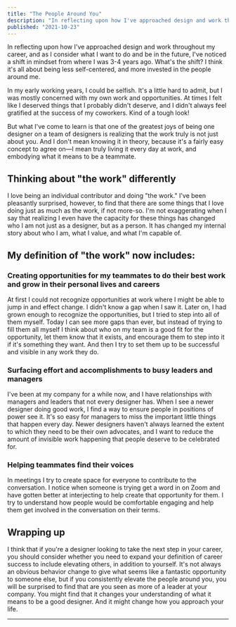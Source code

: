 ```yaml
---
title: "The People Around You"
description: "In reflecting upon how I've approached design and work throughout my career, and as I consider what I want to do and be in the future, I've noticed a shift in mindset from where I was 3-4 years ago. What's the shift?..."
published: "2021-10-23"
---
```


In reflecting upon how I've approached design and work throughout my career, and as I consider what I want to do and be in the future, I've noticed a shift in mindset from where I was 3-4 years ago. What's the shift? I think it's all about being less self-centered, and more invested in the people around me.

In my early working years, I could be selfish. It's a little hard to admit, but I was mostly concerned with my own work and opportunities. At times I felt like I deserved things that I probably didn't deserve, and I didn't always feel gratified at the success of my coworkers. Kind of a tough look!

But what I've come to learn is that one of the greatest joys of being one designer on a team of designers is realizing that the work truly is not just about you. And I don't mean knowing it in theory, because it's a fairly easy concept to agree on—I mean truly living it every day at work, and embodying what it means to be a teammate.

## Thinking about "the work" differently

I love being an individual contributor and doing "the work." I've been pleasantly surprised, however, to find that there are some things that I love doing just as much as the work, if not more-so. I'm not exaggerating when I say that realizing I even have the capacity for these things has changed who I am not just as a designer, but as a person. It has changed my internal story about who I am, what I value, and what I'm capable of.

## My definition of "the work" now includes:

### Creating opportunities for my teammates to do their best work and grow in their personal lives and careers

At first I could not recognize opportunities at work where I might be able to jump in and effect change. I didn't know a gap when I saw it. Later on, I had grown enough to recognize the opportunities, but I tried to step into all of them myself. Today I can see more gaps than ever, but instead of trying to fill them all myself I think about who on my team is a good fit for the opportunity, let them know that it exists, and encourage them to step into it if it's something they want. And then I try to set them up to be successful and visible in any work they do.

### Surfacing effort and accomplishments to busy leaders and managers

I've been at my company for a while now, and I have relationships with managers and leaders that not every designer has. When I see a newer designer doing good work, I find a way to ensure people in positions of power see it. It's so easy for managers to miss the important little things that happen every day. Newer designers haven't always learned the extent to which they need to be their own advocates, and I want to reduce the amount of invisible work happening that people deserve to be celebrated for.

### Helping teammates find their voices

In meetings I try to create space for everyone to contribute to the conversation. I notice when someone is trying get a word in on Zoom and have gotten better at interjecting to help create that opportunity for them. I try to understand how people would be comfortable engaging and help them get involved in the conversation on their terms.

## Wrapping up

I think that if you're a designer looking to take the next step in your career, you should consider whether you need to expand your definition of career success to include elevating others, in addition to yourself. It's not always an obvious behavior change to give what seems like a fantastic opportunity to someone else, but if you consistently elevate the people around you, you will be surprised to find that are you seen as more of a leader at your company. You might find that it changes your understanding of what it means to be a good designer. And it might change how you approach your life.

---

